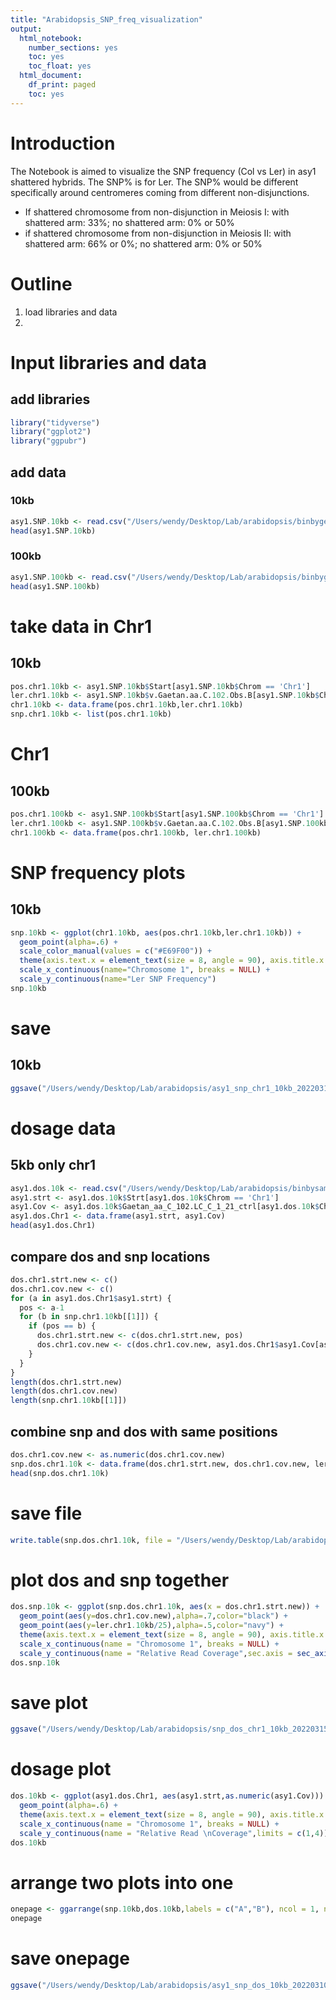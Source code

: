 ```yaml
---
title: "Arabidopsis_SNP_freq_visualization"
output:
  html_notebook:
    number_sections: yes
    toc: yes
    toc_float: yes
  html_document:
    df_print: paged
    toc: yes
---
```


# Introduction #
The Notebook is aimed to visualize the SNP frequency (Col vs Ler) in asy1 shattered hybrids.
The SNP% is for Ler. The SNP% would be different specifically around centromeres coming from different non-disjunctions.

- If shattered chromosome from non-disjunction in Meiosis I:
  with shattered arm: 33%; no shattered arm: 0% or 50%
- if shattered chromosome from non-disjunction in Meiosis II:
  with shattered arm: 66% or 0%; no shattered arm: 0% or 50%

# Outline #
1. load libraries and data
2. 

# Input libraries and data #
## add libraries ##
```r
library("tidyverse")
library("ggplot2")
library("ggpubr")
```


## add data ##
### 10kb ###
```r
asy1.SNP.10kb <- read.csv("/Users/wendy/Desktop/Lab/arabidopsis/binbygeno_asy1_10kb_20220310.txt",sep = "\t")
head(asy1.SNP.10kb)
```


### 100kb ###
```r
asy1.SNP.100kb <- read.csv("/Users/wendy/Desktop/Lab/arabidopsis/binbygeno_asy1_100kb_20220310.txt",sep = "\t")
head(asy1.SNP.100kb)
```

# take data in Chr1 #
## 10kb ##
```r
pos.chr1.10kb <- asy1.SNP.10kb$Start[asy1.SNP.10kb$Chrom == 'Chr1']
ler.chr1.10kb <- asy1.SNP.10kb$v.Gaetan.aa.C.102.Obs.B[asy1.SNP.10kb$Chrom == 'Chr1']
chr1.10kb <- data.frame(pos.chr1.10kb,ler.chr1.10kb)
snp.chr1.10kb <- list(pos.chr1.10kb)
```

# Chr1 #
## 100kb ##
```r
pos.chr1.100kb <- asy1.SNP.100kb$Start[asy1.SNP.100kb$Chrom == 'Chr1']
ler.chr1.100kb <- asy1.SNP.100kb$v.Gaetan.aa.C.102.Obs.B[asy1.SNP.100kb$Chrom == 'Chr1']
chr1.100kb <- data.frame(pos.chr1.100kb, ler.chr1.100kb)
```


# SNP frequency plots #
## 10kb ##
```r
snp.10kb <- ggplot(chr1.10kb, aes(pos.chr1.10kb,ler.chr1.10kb)) +
  geom_point(alpha=.6) +
  scale_color_manual(values = c("#E69F00")) +
  theme(axis.text.x = element_text(size = 8, angle = 90), axis.title.x = element_text(size = 14, margin = margin(t=10)), axis.title.y = element_text(size = 14, margin = margin(r=10)), legend.position = "None") + 
  scale_x_continuous(name="Chromosome 1", breaks = NULL) +
  scale_y_continuous(name="Ler SNP Frequency")
snp.10kb
```


# save #
## 10kb ##
```r
ggsave("/Users/wendy/Desktop/Lab/arabidopsis/asy1_snp_chr1_10kb_20220310.png",width = 10, height = 4)
```

# dosage data #
## 5kb only chr1 ##
```r
asy1.dos.10k <- read.csv("/Users/wendy/Desktop/Lab/arabidopsis/binbysam-Gaetan-102-2ctrl-10kb-20210916.txt",sep = "\t")
asy1.strt <- asy1.dos.10k$Strt[asy1.dos.10k$Chrom == 'Chr1']
asy1.Cov <- asy1.dos.10k$Gaetan_aa_C_102.LC_C_1_21_ctrl[asy1.dos.10k$Chrom == 'Chr1']
asy1.dos.Chr1 <- data.frame(asy1.strt, asy1.Cov)
head(asy1.dos.Chr1)
```
## compare dos and snp locations ##
```r
dos.chr1.strt.new <- c()
dos.chr1.cov.new <- c()
for (a in asy1.dos.Chr1$asy1.strt) {
  pos <- a-1
  for (b in snp.chr1.10kb[[1]]) {
    if (pos == b) {
      dos.chr1.strt.new <- c(dos.chr1.strt.new, pos)
      dos.chr1.cov.new <- c(dos.chr1.cov.new, asy1.dos.Chr1$asy1.Cov[asy1.strt == a])
    }
  }
}
length(dos.chr1.strt.new)
length(dos.chr1.cov.new)
length(snp.chr1.10kb[[1]])
```

## combine snp and dos with same positions ##
```r
dos.chr1.cov.new <- as.numeric(dos.chr1.cov.new)
snp.dos.chr1.10k <- data.frame(dos.chr1.strt.new, dos.chr1.cov.new, ler.chr1.10kb)
head(snp.dos.chr1.10k)
```

# save file #
```r
write.table(snp.dos.chr1.10k, file = "/Users/wendy/Desktop/Lab/arabidopsis/snp_dos_chr1_10kb_20220315.txt", sep = "\t", row.names = TRUE, col.names = TRUE)
```


# plot dos and snp together #
```r
dos.snp.10k <- ggplot(snp.dos.chr1.10k, aes(x = dos.chr1.strt.new)) +
  geom_point(aes(y=dos.chr1.cov.new),alpha=.7,color="black") +
  geom_point(aes(y=ler.chr1.10kb/25),alpha=.5,color="navy") +
  theme(axis.text.x = element_text(size = 8, angle = 90), axis.title.x = element_text(size = 14, margin = margin(t=10)), axis.title.y = element_text(size = 14, margin = margin(r=10))) +
  scale_x_continuous(name = "Chromosome 1", breaks = NULL) +
  scale_y_continuous(name = "Relative Read Coverage",sec.axis = sec_axis(trans = ~.*25, name = "Ler SNP Frequency"))
dos.snp.10k
```

# save plot #
```r
ggsave("/Users/wendy/Desktop/Lab/arabidopsis/snp_dos_chr1_10kb_20220315.png", height = 4, width = 8)
```


# dosage plot #
```r
dos.10kb <- ggplot(asy1.dos.Chr1, aes(asy1.strt,as.numeric(asy1.Cov))) +
  geom_point(alpha=.6) +
  theme(axis.text.x = element_text(size = 8, angle = 90), axis.title.x = element_text(size = 14, margin = margin(t=10)), axis.title.y = element_text(size = 14, margin = margin(r=10)), legend.position = "None") +
  scale_x_continuous(name = "Chromosome 1", breaks = NULL) +
  scale_y_continuous(name = "Relative Read \nCoverage",limits = c(1,4))
dos.10kb
```

# arrange two plots into one #
```r
onepage <- ggarrange(snp.10kb,dos.10kb,labels = c("A","B"), ncol = 1, nrow = 2)
onepage
```

# save onepage #
```r
ggsave("/Users/wendy/Desktop/Lab/arabidopsis/asy1_snp_dos_10kb_20220310.png", width = 5.5, height = 5)
```




